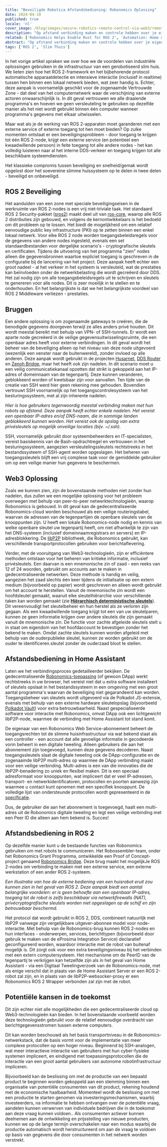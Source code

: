 ```yaml
---
title: "Beveiligde Robotica Afstandsbediening: Robonomics Oplossing"
date: 2024-04-19
published: true
locale: 'nl'
cover_image: /blog/images/secure-robotics-remote-control-via-web3/remote_control_cover.png
description: "Op afstand verbinding maken en controle hebben over je eigen slimme apparaat is een zeer populaire functie onder gebruikers. Echter, zo'n triviaal taak veroorzaakt nog steeds veel moeilijkheden voor onervaren gebruikers - van het overwinnen van NAT tot beveiligingsproblemen. In een nieuw artikel zullen we laten zien hoe deze moeilijkheden kunnen worden overwonnen met behulp van Robonomics."
related: ['Robonomics Helps Enable Rust for ROS 2', 'Automation: Home meets Industrial']
abstract: "Op afstand verbinding maken en controle hebben over je eigen slimme apparaat is een zeer populaire functie onder gebruikers. Echter, zo'n triviaal taak veroorzaakt nog steeds veel moeilijkheden voor onervaren gebruikers - van het overwinnen van NAT tot beveiligingsproblemen. In een nieuw artikel zullen we laten zien hoe deze moeilijkheden kunnen worden overwonnen met behulp van Robonomics."
tags: ['ROS 2', 'Slim Thuis']
---
```


In het vorige artikel spraken we over hoe we de voordelen van industriële oplossingen gebruiken in de infrastructuur van een gerobotiseerd slim huis. We lieten zien hoe het ROS 2-framework en het bijbehorende protocol automatische apparaatdetectie en intensieve interactie (inclusief in realtime) tussen hen binnen een lokaal netwerk bieden, wat zeer handig is. Echter, deze aanpak is voornamelijk geschikt voor de zogenaamde Vertrouwde Zone - dat deel van het computernetwerk waar de verschijning van externe actoren onwaarschijnlijk is. In dit geval vertrouwen we alle draaiende programma's en hoeven we geen versleuteling te gebruiken op dezelfde manier als het niet wordt gebruikt binnen één computer wanneer programma's gegevens met elkaar uitwisselen.

Maar wat als je de werking van ROS 2-apparaten moet garanderen met een externe service of externe toegang tot hen moet bieden? Op zulke momenten ontstaat er een beveiligingsprobleem - door toegang te krijgen tot één ROS 2-node, krijgt een externe service (en potentieel een kwaadwillende persoon) in feite toegang tot alle andere nodes - het kan volledig luisteren naar al het interne DDS-verkeer en toegang krijgen tot alle beschikbare systeemdiensten.

Het klassieke compromis tussen beveiliging en snelheid/gemak wordt opgelost door het soevereine slimme huissysteem op te delen in twee delen - beveiligd en onbeveiligd.

## ROS 2 Beveiliging

Het aanduiden van een zone met speciale beveiligingseisen in de werkruimte van ROS 2-nodes is een vrij niet-triviale taak. Het standaard ROS 2 Security-pakket ([sros2](https://docs.ros.org/nl/rolling/Concepts/Intermediate/About-Security.html)) maakt deel uit van [ros-core](https://ros.org/reps/rep-2001.html#id32), waarop alle ROS 2 distributies zijn gebouwd, en volgens de kernontwikkelaars is het bedoeld om dit probleem op te lossen. Het biedt de mogelijkheid om een relatief eenvoudige public key infrastructure (PKI) op te zetten binnen een enkel lokaal netwerk. Voor elke ROS 2 node worden toegangsbeleidsregels voor de gegevens van andere nodes ingesteld, evenals een set standaardbestanden voor dergelijke scenario's - cryptografische sleutels en certificaten. Tijdens de uitvoering van het programma "zien" nodes alleen die gegevensbronnen waartoe expliciet toegang is geschreven in de configuratie bij de lancering van het project. Deze aanpak heeft echter een groot nadeel - al het verkeer in het systeem is versleuteld, wat de prestaties kan beïnvloeden onder de netwerkbelasting die wordt gecreëerd door DDS. Het zal nodig zijn om alle toegangsbeleidsregels uit te schrijven en sleutels te genereren voor alle nodes. Dit is zeer moeilijk in te stellen en te onderhouden. En het belangrijkste is dat we het belangrijkste voordeel van ROS 2 Middleware verliezen - prestaties.

## Bruggen

Een andere oplossing is om zogenaamde gateways te creëren, die de benodigde gegevens doorgeven terwijl ze alles anders privé houden. Dit wordt meestal bereikt met behulp van VPN- of SSH-tunnels. Er wordt een aparte node gecreëerd in de veilige gegevensuitwisselingsruimte, die een openbaar adres heeft voor externe verbindingen. In dit geval wordt het beheer van de beveiliging alleen op het niveau van deze node uitgevoerd (wezenlijk een venster naar de buitenwereld), zonder invloed op alle anderen. Deze aanpak wordt gebruikt in de projecten [Husarnet](https://github.com/husarnet/husarnet), [DDS Router](https://github.com/eProsima/DDS-Router) en [Zenoh Bridge](https://github.com/eclipse-zenoh/zenoh-plugin-ros2dds), maar het heeft ook zijn nadelen. In dit scenario moet u een veilig communicatiekanaal opzetten dat strikt is gekoppeld aan het IP-adres of domeinnaam van de tegenpartij. Deze kunnen veranderen, geblokkeerd worden of kwetsbaar zijn voor aanvallen. Ten tijde van de creatie van SSH werd hier geen rekening mee gehouden. Bovendien vertrouwt SSH voornamelijk op het toegangscontrolesysteem van het besturingssysteem, met al zijn inherente nadelen.

<RbImage zoom src="/blog/images/secure-robotics-remote-control-via-web3/remote_control_legacy_approach.png" alt="Klassieke externe bediening via openbaar IP en SSH/VPN"/>

*Hier is hoe gebruikers tegenwoordig meestal verbinding maken met hun robots op afstand. Deze aanpak heeft echter enkele nadelen. Het vereist een openbaar IP-adres en/of DNS-naam, die in sommige landen geblokkeerd kunnen worden. Het vereist ook de opslag van extra privésleutels op mogelijk onveilige locaties (bijv. ~/.ssh).*

SSH, voornamelijk gebruikt door systeembeheerders en IT-specialisten, vereist basiskennis van de Bash-opdrachtregel en vertrouwen in het besturingssysteem, aangezien versleutelingssleutels rechtstreeks in het bestandssysteem of SSH-agent worden opgeslagen. Het beheren van toegangssleutels blijft een vrij complexe taak voor de gemiddelde gebruiker om op een veilige manier hun gegevens te beschermen.

## Web3 Oplossing

Zoals we kunnen zien, zijn de bovenstaande methoden niet zonder hun nadelen, dus zullen we een mogelijke oplossing voor het probleem overwegen met behulp van peer-to-peer netwerktechnologieën, waarop Robonomics is gebouwd. In dit geval kan de gedecentraliseerde Robonomics-cloud worden beschouwd als een veilige routeringstabel, waarvan de adressen van de tegenpartijen de openbare sleutels van de knooppunten zijn. U heeft een lokale Robonomics-node nodig en kennis van welke openbare sleutel uw tegenpartij heeft, om niet afhankelijk te zijn van het DNS-systeem (inclusief domeinnaamregistrars en servers) en IP-adresblokkering. De [libP2P](https://libp2p.io/) bibliotheek, die Robonomics gebruikt, kan verschillende transportprotocollen gebruiken voor berichtaflevering.

Verder, met de vooruitgang van Web3-technologieën, zijn er efficiëntere methoden ontstaan voor het beheren van kritieke informatie, inclusief privésleutels. Een daarvan is een mnemonische zin of zaad - een reeks van 12 of 24 woorden, gebruikt om accounts aan te maken in gedecentraliseerde netwerken. Deze methode is handig en veilig, aangezien het zaad slechts één keer tijdens de initialisatie op een extern medium (bijvoorbeeld op papier) wordt geschreven en alleen wordt gebruikt om het account te herstellen. Vanuit de mnemonische zin wordt een hoofdsleutel gemaakt, waaruit elke sleutelhiërarchie voor verschillende taken kan worden gemaakt (zie **[Hiërarchisch deterministische sleutels](https://docs.substrate.io/reference/command-line-tools/subkey/#hierarchical-deterministic-keys)**). Dit vereenvoudigt het sleutelbeheer en hun herstel als ze verloren zijn gegaan. Als een kwaadwillende toegang krijgt tot een van uw sleutelparen, kunnen ze geen informatie krijgen over andere sleutels die zijn gemaakt vanuit de mnemonische zin. De functie voor zachte afgeleide sleutels stelt u in staat om eigendom van het hoofdaccount te bevestigen zonder het bekend te maken. Omdat zachte sleutels kunnen worden afgeleid met behulp van de ouderpublieke sleutel, kunnen ze worden gebruikt om de ouder te identificeren.sleutel zonder de ouderzaad bloot te stellen.

## Afstandsbediening in Home Assistant

Laten we het verbindingsproces gedetailleerder bekijken. De gedecentraliseerde [Robonomics-toepassing](https://robonomics.app/) (of gewoon DApp) werkt rechtstreeks in uw browser, het vereist niet dat u extra software installeert of sleutels opslaat in het bestandssysteem in een omgeving met een groot aantal programma's waarvan de beveiliging niet gegarandeerd kan worden. Toegangsbeheer van sleutels wordt uitgevoerd via de Polkadot JS-extensie, evenals met behulp van een externe hardware sleutelopslag (bijvoorbeeld [Polkadot Vault](https://wiki.polkadot.network/docs/polkadot-vault)) voor extra betrouwbaarheid. Naast gespecialiseerde software voor interactie met Robonomics, omvat DApp ook een lichtgewicht libP2P-node, waarmee de verbinding met Home Assistant tot stand komt.

<RbImage zoom src="/blog/images/secure-robotics-remote-control-via-web3/robonomics_home_assistant_usecase.png" alt="Home Assistant Afstandsbediening" />

De eigenaar van een Robonomics Web Service-abonnement beheert de toegangsrechten tot de slimme huisinfrastructuur via wat bekend staat als een controller - een account dat alle gevoelige informatie in gecodeerde vorm beheert in een digitale tweeling. Alleen gebruikers die aan het abonnement zijn toegevoegd, kunnen deze gegevens decoderen. Naast toegangssleutels slaat de digitale tweeling ook de DApp-configuratie en de zogenaamde libP2P multi-adres op waarmee de DApp verbinding maakt voor een veilige verbinding. Multi-adres is een van die innovaties die de libP2P-benadering zo uniek en flexibel maken. Dit is een speciaal adresformaat voor knooppunten, wat impliceert dat er veel IP-adressen, transport- en netwerkidentificatoren, protocollen en poorten aanwezig zijn waarmee u contact kunt opnemen met een specifiek knooppunt. De volledige lijst van ondersteunde protocollen wordt gepresenteerd in de [specificatie](https://github.com/multiformats/multiaddr/blob/master/protocols.csv).

Dus, de gebruiker die aan het abonnement is toegevoegd, haalt een multi-adres uit de Robonomics digitale tweeling en legt een veilige verbinding met een Peer ID die alleen aan hem bekend is. Succes!

## Afstandsbediening in ROS 2

Op dezelfde manier kunt u de bestaande functies van Robonomics gebruiken om met robots te communiceren. Het Robossembler-team, onder het Robonomics Grant Programma, ontwikkelde een Proof of Concept-project genaamd [Robonomics Bridge](https://gitlab.com/robossembler/robonomics_bridge). Deze brug maakt het mogelijkJe ROS 2-nodes om verbinding te maken met een externe service, een externe werkstation of een ander ROS 2-systeem.

<RbImage zoom src="/blog/images/secure-robotics-remote-control-via-web3/robonomics_ros2_usecase.png" alt="ROS 2 Remote Control met Robonomics" />

*Een illustratie van hoe de externe bediening van een huisrobot eruit zou kunnen zien in het geval van ROS 2. Deze aanpak biedt een aantal belangrijke voordelen: er is geen behoefte aan een openbaar IP-adres, toegang tot de robot is zelfs beschikbaar via netwerkfirewalls (NAT), privécryptografische sleutels worden niet opgeslagen op de schijf en zijn betrouwbaar beschermd.*

Het protocol dat wordt gebruikt in ROS 2, DDS, combineert natuurlijk met libP2P vanwege zijn vergelijkbare uitgever-abonnee model voor node-interactie. Met behulp van de Robonomics-brug kunnen ROS 2-nodes en hun interfaces - onderwerpen, services, berichttypen (bijvoorbeeld door gebruik te maken van de eProsima Integration Service) declaratief geconfigureerd worden, waardoor interactie met de robot van buitenaf mogelijk is. Dit zorgt ook voor een extra beveiligingsniveau bij het verbinden met een extern computersysteem. Het mechanisme om de PeerID van de tegenpartij te verkrijgen kan hetzelfde zijn als in het geval van Home Assistant - via een Digitaal Tweelingverzoek van de Robonomics-node, met als enige verschil dat in plaats van de Home Assistant Server er een ROS 2-robot zal zijn, en in plaats van de libP2P-websocker-proxy er een Robonomics ROS 2 Wrapper verbonden zal zijn met de robot.

## Potentiële kansen in de toekomst

Dit zijn echter niet alle mogelijkheden die een gedecentraliseerde cloud op Web3-technologieën kan bieden. In het bovenstaande voorbeeld worden deze technologieën gebruikt voor de relatief eenvoudige overdracht van berichtgegevensstromen tussen externe computers.

Dit kan worden beschouwd als het basis transportniveau in de Robonomics-netwerkstack, dat de basis vormt voor de implementatie van meer complexe protocollen op een hoger niveau. Beginnend bij SSH-analogen, wat meer interactieve interactie van gebruikers met hun cyber-fysieke systemen impliceert, en eindigend met toepassingsprotocollen die de interactie van een groot aantal gebruikers van autonome robotinfrastructuur impliceren.

Bijvoorbeeld kan de beslissing om met de productie van een bepaald product te beginnen worden gekoppeld aan een stemming binnen een organisatie van potentiële consumenten van dit product, rekening houdend met de economische haalbaarheid. Momenteel wordt de beslissing om met een productie te starten genomen via investeringsmechanismen, waarbij investeerders, na informatie te hebben ontvangen over de potentiële vraag, aandelen kunnen verwerven van individuele bedrijven die in de toekomst aan deze vraag kunnen voldoen.. Als consumenten actiever kunnen deelnemen aan de ontwikkeling en prijsstelling van nieuwe producten, kunnen we op de lange termijn overschakelen naar een modus waarbij de productie automatisch wordt herstructureerd om aan de vraag te voldoen op basis van gegevens die door consumenten in het netwerk worden verstrekt.
